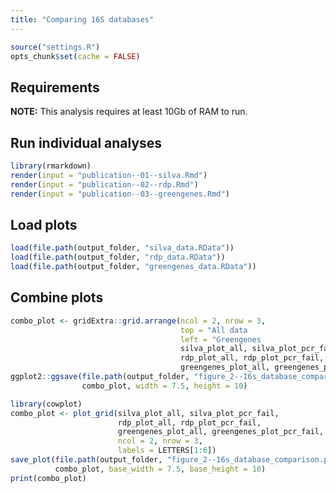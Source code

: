 ```yaml
---
title: "Comparing 16S databases"
---
```


```r
source("settings.R")
opts_chunk$set(cache = FALSE)
```

## Requirements 

**NOTE:** This analysis requires at least 10Gb of RAM to run. 


## Run individual analyses

```r
library(rmarkdown)
render(input = "publication--01--silva.Rmd")
render(input = "publication--02--rdp.Rmd")
render(input = "publication--03--greengenes.Rmd")
```


## Load plots 

```r
load(file.path(output_folder, "silva_data.RData"))
load(file.path(output_folder, "rdp_data.RData"))
load(file.path(output_folder, "greengenes_data.RData"))
```


## Combine plots

```r
combo_plot <- gridExtra::grid.arrange(ncol = 2, nrow = 3,
                                      top = "All data                                                           Not amplified        ",
                                      left = "Greengenes                                                      RDP                                                              SILVA",
                                      silva_plot_all, silva_plot_pcr_fail,
                                      rdp_plot_all, rdp_plot_pcr_fail,
                                      greengenes_plot_all, greengenes_plot_pcr_fail)
ggplot2::ggsave(file.path(output_folder, "figure_2--16s_database_comparison.pdf"), 
                combo_plot, width = 7.5, height = 10)
```


```r
library(cowplot)
combo_plot <- plot_grid(silva_plot_all, silva_plot_pcr_fail,
                        rdp_plot_all, rdp_plot_pcr_fail,
                        greengenes_plot_all, greengenes_plot_pcr_fail,
                        ncol = 2, nrow = 3,
                        labels = LETTERS[1:6])
save_plot(file.path(output_folder, "figure_2--16s_database_comparison.pdf"), 
          combo_plot, base_width = 7.5, base_height = 10)
print(combo_plot)
```
